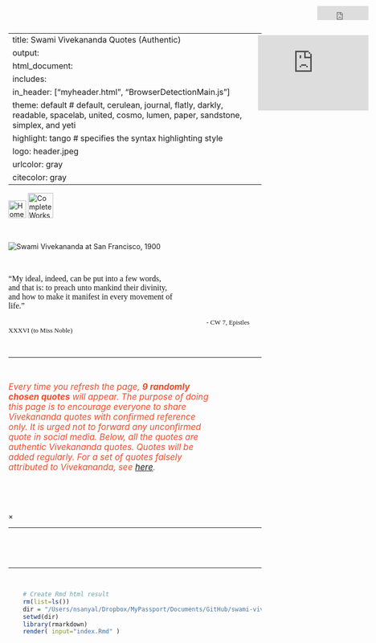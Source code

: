 
---
title: Swami Vivekananda Quotes (Authentic)
output:
 html_document:
  includes:
   in_header: ["myheader.html", "BrowserDetectionMain.js"]  
  theme: default  		# default, cerulean, journal, flatly, darkly, readable, spacelab, united, cosmo, lumen, paper, sandstone, simplex, and yeti
  highlight: tango  	# specifies the syntax highlighting style
  logo: header.jpeg
urlcolor: gray
citecolor: gray
---


<!-- Write title separately -->

<!-- ---
title: |
  <center><font face="Helvetica Neue" color="#202124">Swami Vivekananda Quotes (Authentic)</font></center>
--- -->




<!-- JavaScript SDK for enabling Facebook Comments Plugin -->

<div id="fb-root"></div>    
<script async defer crossorigin="anonymous" src="https://connect.facebook.net/en_US/sdk.js#xfbml=1&version=v9.0" nonce="aBTZOgEr">
</script>




<!-- JavaScript SDK for enabling Facebook Analytics -->

<script>
  window.fbAsyncInit = function() {
    FB.init({
      appId      : '127776775941065',
      cookie     : true,
      xfbml      : true,
      version    : 'v10.0'
    });
      
    FB.AppEvents.logPageView();   
      
  };

  (function(d, s, id){
     var js, fjs = d.getElementsByTagName(s)[0];
     if (d.getElementById(id)) {return;}
     js = d.createElement(s); js.id = id;
     js.src = "https://connect.facebook.net/en_US/sdk.js";
     fjs.parentNode.insertBefore(js, fjs);
   }(document, 'script', 'facebook-jssdk'));
</script>



<!-- Set styles for overall width of the HTML page, p, title font etc -->

<style type="text/css"> 
 .main-container {
   max-width: 1100px;
   margin-left: auto;
   margin-right: auto;
 };
 p {line-height: 4em;}
 h1.title {
  font-family: Arial, "Helvetica Neue", Helvetica, sans-serif; 
  font-size: 38px;
  color: #1E1F21;
  font-weight: 600; 
  line-height: 62px; 
  margin: 0 0 8px;
  text-align: center;
 }
</style>




<!-- Insert the navigation bar -->

<div class="navbar">
  <a href="index.html"><img src="home.png" title="Home" width=35px></a>
  <a href="http://www.ramakrishnavivekananda.info/vivekananda/complete_works.htm" target="_blank"><img src="CW.png" title="Complete Works of Swami Vivekananda" width=50px></a>
  <iframe src="https://www.facebook.com/plugins/share_button.php?href=https%3A%2F%2Fwww.facebook.com%2Fswamivivekanandaquotesauthentic%2F&layout=button_count&size=large&appId=127776775941065&width=102&height=28" width="102" height="28" style="border:none;overflow:hidden;position:absolute;top:12px;right:15px" scrolling="no" frameborder="0" allowfullscreen="true" allow="autoplay; clipboard-write; encrypted-media; picture-in-picture; web-share"></iframe>
</div>



<!-- Facebook like and share widget -->

<iframe src="https://www.facebook.com/plugins/page.php?href=https%3A%2F%2Fwww.facebook.com%2Fswamivivekanandaquotesauthentic%2F&tabs=timeline&width=280&height=20&small_header=false&adapt_container_width=true&hide_cover=false&show_facepile=true&appId=127776775941065" width="220" height="150" style="border:none;overflow:hidden;position:absolute;top:70px;right:15px" scrolling="no" frameborder="0" allowfullscreen="true" allow="autoplay; clipboard-write; encrypted-media; picture-in-picture; web-share"></iframe>



<!-- Insert background video -->
<!-- <video autoplay muted loop id="myVideo">
  <source src="bluesky.mp4" type="video/mp4">
</video> -->

<!-- Optional: some overlay text to describe the video -->
<!-- <div class="content"> -->
  <!-- Use a button to pause/play the video with JavaScript -->
<!--   <button id="myBtn" onclick="myFunction()">Pause</button>
</div>
 -->
<!-- <script>
  // Get the video
  var video = document.getElementById("myVideo").playbackRate = .1;

  // Get the button
  var btn = document.getElementById("myBtn");

  // Pause and play the video, and change the button text
  function myFunction() {
    if (video.paused) {
      video.play().playbackRate = .5;
      btn.innerHTML = "Pause";
    } else {
      video.pause();
      btn.innerHTML = "Play";
    }
  }
</script> -->








<!-- Insert the cover pic -->

<br>
<div id="header" align="center">
<img src="swamiji.png" title="Swami Vivekananda at San Francisco, 1900" />
</div> 




<!-- Cover quote -->

<p>&nbsp;</p>
<div align="center">
<font size=3 face="Verdana" color="#161618"><p style="width: 65%;">"My ideal, indeed, can be put into a few words, and that is: to preach unto mankind their divinity, and how to make it manifest in every movement of life."</p></font> 
<font size=2 face="Rockwell" color="#161618">$\hspace{5in}$ - CW 7, Epistles XXXVI (to Miss Noble)</font>
</div>

<p>&nbsp;</p>
<hr>
<p>&nbsp;</p>




<!-- Introduction text -->

<div align="center">
<p style="width: 80%; font-size: 17px; color: #EE4B2B;"><i>
Every time you refresh the page, <b>9 randomly chosen quotes</b> will appear. The purpose of doing this page is to encourage everyone to share Vivekananda quotes with confirmed reference only. It is urged not to forward any unconfirmed quote in social media. Below, all the quotes are authentic Vivekananda quotes. Quotes will be added regularly. For a set of quotes falsely attributed to Vivekananda, see [here](falsequotes.html){target="\_blank"}.</i></p> 
</div>

<p>&nbsp;<br></p>




<!-- Insert search box -->

<div1>
<script>  
  (function() {
  var cx = '7ff85561f8bdcf675';
  var gcse = document.createElement('script');
  gcse.type = 'text/javascript';
  gcse.async = true;
  gcse.src = 'https://cse.google.com/cse.js?cx=' + cx;
  var s = document.getElementsByTagName('script')[0];
  s.parentNode.insertBefore(gcse, s);
  })();
  window.onload = function(){
  document.getElementById('gsc-i-id1').placeholder = 'Search with keywords, e.g., Yoga, Vedanta, duty, ideal...';
  };
</script>
<div class="gcse-search" style="width: 50%; margin: 0 auto"></div>
</div1>

<br>




<!-- Javascript to randomly organize pics [http://www.javascriptkit.com/javatutors/randomorder.shtml] --> 

<script>
 var contents=new Array()
 //width is set as 360 because 3 pics in a row makes 1180, and the html page width is set as 1200.
 contents[0]='<div class="container"><img id="myImg" class="myImages" border="1" src="images/P000.jpeg" style="width:575px;max-height:770px"><a target="_blank" href="images/P000.html"><button class="btn">Share</button><button class="btn2">Karma in its Effect on Character (Karma Yoga beginning)</button></a></div>'
 contents[1]='<div class="container"><img id="myImg" class="myImages" border="1" src="images/P001.jpeg" style="width:575px;max-height:770px"><a target="_blank" href="images/P001.html"><button class="btn">Share</button><button class="btn2">Karma in its Effect on Character (Karma Yoga beginning)</button></a></div>'
 contents[2]='<div class="container"><img id="myImg" class="myImages" border="1" src="images/P002.jpeg" style="width:575px;max-height:770px"><a target="_blank" href="images/P002.html"><button class="btn">Share</button><button class="btn2">Karma in its Effect on Character (Karma Yoga beginning)</button></a></div>'
 contents[3]='<div class="container"><img id="myImg" class="myImages" border="1" src="images/P003.jpeg" style="width:575px;max-height:770px"><a target="_blank" href="images/P003.html"><button class="btn">Share</button><button class="btn2">Karma in its Effect on Character (Karma Yoga beginning)</button></a></div>'
 contents[4]='<div class="container"><img id="myImg" class="myImages" border="1" src="images/P004.jpeg" style="width:575px;max-height:770px"><a target="_blank" href="images/P004.html"><button class="btn">Share</button><button class="btn2">Karma in its Effect on Character (Karma Yoga beginning)</button></a></div>'
 contents[5]='<div class="container"><img id="myImg" class="myImages" border="1" src="images/P005.jpeg" style="width:575px;max-height:770px"><a target="_blank" href="images/P005.html"><button class="btn">Share</button><button class="btn2">Karma in its Effect on Character (Karma Yoga beginning)</button></a></div>'
 contents[6]='<div class="container"><img id="myImg" class="myImages" border="1" src="images/P006.jpeg" style="width:575px;max-height:770px"><a target="_blank" href="images/P006.html"><button class="btn">Share</button><button class="btn2">Karma in its Effect on Character (Karma Yoga beginning)</button></a></div>'
 contents[7]='<div class="container"><img id="myImg" class="myImages" border="1" src="images/P007.jpeg" style="width:575px;max-height:770px"><a target="_blank" href="images/P007.html"><button class="btn">Share</button><button class="btn2">Karma in its Effect on Character (Karma Yoga beginning)</button></a></div>'
 contents[8]='<div class="container"><img id="myImg" class="myImages" border="1" src="images/P008.jpeg" style="width:575px;max-height:770px"><a target="_blank" href="images/P008.html"><button class="btn">Share</button><button class="btn2">Karma in its Effect on Character (Karma Yoga beginning)</button></a></div>'
 contents[9]='<div class="container"><img id="myImg" class="myImages" border="1" src="images/P009.jpeg" style="width:575px;max-height:770px"><a target="_blank" href="images/P009.html"><button class="btn">Share</button><button class="btn2">Karma in its Effect on Character (Karma Yoga beginning)</button></a></div>'
 contents[10]='<div class="container"><img id="myImg" class="myImages" border="1" src="images/P010.jpeg" style="width:575px;max-height:770px"><a target="_blank" href="images/P010.html"><button class="btn">Share</button><button class="btn2">Karma in its Effect on Character (Karma Yoga beginning)</button></a></div>'
 contents[11]='<div class="container"><img id="myImg" class="myImages" border="1" src="images/P011.jpeg" style="width:575px;max-height:770px"><a target="_blank" href="images/P011.html"><button class="btn">Share</button><button class="btn2">Karma in its Effect on Character (Karma Yoga beginning)</button></a></div>'
 contents[12]='<div class="container"><img id="myImg" class="myImages" border="1" src="images/P012.jpeg" style="width:575px;max-height:770px"><a target="_blank" href="images/P012.html"><button class="btn">Share</button><button class="btn2">Karma in its Effect on Character (Karma Yoga beginning)</button></a></div>'
 contents[13]='<div class="container"><img id="myImg" class="myImages" border="1" src="images/P013.jpeg" style="width:575px;max-height:770px"><a target="_blank" href="images/P013.html"><button class="btn">Share</button><button class="btn2">Introductory, Raja-Yoga</button></a></div>'
 contents[14]='<div class="container"><img id="myImg" class="myImages" border="1" src="images/P014.jpeg" style="width:575px;max-height:770px"><a target="_blank" href="images/P014.html"><button class="btn">Share</button><button class="btn2">Introductory, Raja-Yoga</button></a></div>'
 contents[15]='<div class="container"><img id="myImg" class="myImages" border="1" src="images/P015.jpeg" style="width:575px;max-height:770px"><a target="_blank" href="images/P015.html"><button class="btn">Share</button><button class="btn2">Introductory, Raja-Yoga</button></a></div>'
 contents[16]='<div class="container"><img id="myImg" class="myImages" border="1" src="images/P016.jpeg" style="width:575px;max-height:770px"><a target="_blank" href="images/P016.html"><button class="btn">Share</button><button class="btn2">Introductory, Raja-Yoga</button></a></div>'
 contents[17]='<div class="container"><img id="myImg" class="myImages" border="1" src="images/P017.jpeg" style="width:575px;max-height:770px"><a target="_blank" href="images/P017.html"><button class="btn">Share</button><button class="btn2">Introductory, Raja-Yoga</button></a></div>'
 contents[18]='<div class="container"><img id="myImg" class="myImages" border="1" src="images/P018.jpeg" style="width:575px;max-height:770px"><a target="_blank" href="images/P018.html"><button class="btn">Share</button><button class="btn2">Introductory, Raja-Yoga</button></a></div>'
 contents[19]='<div class="container"><img id="myImg" class="myImages" border="1" src="images/P019.jpeg" style="width:575px;max-height:770px"><a target="_blank" href="images/P019.html"><button class="btn">Share</button><button class="btn2">Introductory, Raja-Yoga</button></a></div>'
 contents[20]='<div class="container"><img id="myImg" class="myImages" border="1" src="images/P020.jpeg" style="width:575px;max-height:770px"><a target="_blank" href="images/P020.html"><button class="btn">Share</button><button class="btn2">Introductory, Raja-Yoga</button></a></div>'
 contents[21]='<div class="container"><img id="myImg" class="myImages" border="1" src="images/P021.jpeg" style="width:575px;max-height:770px"><a target="_blank" href="images/P021.html"><button class="btn">Share</button><button class="btn2">Introductory, Raja-Yoga</button></a></div>'
 contents[22]='<div class="container"><img id="myImg" class="myImages" border="1" src="images/P022.jpeg" style="width:575px;max-height:770px"><a target="_blank" href="images/P022.html"><button class="btn">Share</button><button class="btn2">Introductory, Raja-Yoga</button></a></div>'
 contents[23]='<div class="container"><img id="myImg" class="myImages" border="1" src="images/P023.jpeg" style="width:575px;max-height:770px"><a target="_blank" href="images/P023.html"><button class="btn">Share</button><button class="btn2">The First Steps, Raja-Yoga</button></a></div>'
 contents[24]='<div class="container"><img id="myImg" class="myImages" border="1" src="images/P024.jpeg" style="width:575px;max-height:770px"><a target="_blank" href="images/P024.html"><button class="btn">Share</button><button class="btn2">The First Steps, Raja-Yoga</button></a></div>'
 contents[25]='<div class="container"><img id="myImg" class="myImages" border="1" src="images/P025.jpeg" style="width:575px;max-height:770px"><a target="_blank" href="images/P025.html"><button class="btn">Share</button><button class="btn2">The First Steps, Raja-Yoga</button></a></div>'
 contents[26]='<div class="container"><img id="myImg" class="myImages" border="1" src="images/P026.jpeg" style="width:575px;max-height:770px"><a target="_blank" href="images/P026.html"><button class="btn">Share</button><button class="btn2">The First Steps, Raja-Yoga</button></a></div>'
 contents[27]='<div class="container"><img id="myImg" class="myImages" border="1" src="images/P027.jpeg" style="width:575px;max-height:770px"><a target="_blank" href="images/P027.html"><button class="btn">Share</button><button class="btn2">The First Steps, Raja-Yoga</button></a></div>'
 contents[28]='<div class="container"><img id="myImg" class="myImages" border="1" src="images/P028.jpeg" style="width:575px;max-height:770px"><a target="_blank" href="images/P028.html"><button class="btn">Share</button><button class="btn2">Work and Its Secret</button></a></div>'
 contents[29]='<div class="container"><img id="myImg" class="myImages" border="1" src="images/P029.jpeg" style="width:575px;max-height:770px"><a target="_blank" href="images/P029.html"><button class="btn">Share</button><button class="btn2">Work and Its Secret</button></a></div>'
 contents[30]='<div class="container"><img id="myImg" class="myImages" border="1" src="images/P030.jpeg" style="width:575px;max-height:770px"><a target="_blank" href="images/P030.html"><button class="btn">Share</button><button class="btn2">Work and Its Secret</button></a></div>'
 contents[31]='<div class="container"><img id="myImg" class="myImages" border="1" src="images/P031.jpeg" style="width:575px;max-height:770px"><a target="_blank" href="images/P031.html"><button class="btn">Share</button><button class="btn2">Work and Its Secret</button></a></div>'
 contents[32]='<div class="container"><img id="myImg" class="myImages" border="1" src="images/P032.jpeg" style="width:575px;max-height:770px"><a target="_blank" href="images/P032.html"><button class="btn">Share</button><button class="btn2">Work and Its Secret</button></a></div>'
 contents[33]='<div class="container"><img id="myImg" class="myImages" border="1" src="images/P033.jpeg" style="width:575px;max-height:770px"><a target="_blank" href="images/P033.html"><button class="btn">Share</button><button class="btn2">Work and Its Secret</button></a></div>'
 contents[34]='<div class="container"><img id="myImg" class="myImages" border="1" src="images/P034.jpeg" style="width:575px;max-height:770px"><a target="_blank" href="images/P034.html"><button class="btn">Share</button><button class="btn2">Work and Its Secret</button></a></div>'
 contents[35]='<div class="container"><img id="myImg" class="myImages" border="1" src="images/P035.jpeg" style="width:575px;max-height:770px"><a target="_blank" href="images/P035.html"><button class="btn">Share</button><button class="btn2">Work and Its Secret</button></a></div>'
 contents[36]='<div class="container"><img id="myImg" class="myImages" border="1" src="images/P036.jpeg" style="width:575px;max-height:770px"><a target="_blank" href="images/P036.html"><button class="btn">Share</button><button class="btn2">Work and Its Secret</button></a></div>'
 contents[37]='<div class="container"><img id="myImg" class="myImages" border="1" src="images/P037.jpeg" style="width:575px;max-height:770px"><a target="_blank" href="images/P037.html"><button class="btn">Share</button><button class="btn2">Work and Its Secret</button></a></div>'
 contents[38]='<div class="container"><img id="myImg" class="myImages" border="1" src="images/P038.jpeg" style="width:575px;max-height:770px"><a target="_blank" href="images/P038.html"><button class="btn">Share</button><button class="btn2">Work and Its Secret</button></a></div>'
 contents[39]='<div class="container"><img id="myImg" class="myImages" border="1" src="images/P039.jpeg" style="width:575px;max-height:770px"><a target="_blank" href="images/P039.html"><button class="btn">Share</button><button class="btn2">Work and Its Secret</button></a></div>'
 contents[40]='<div class="container"><img id="myImg" class="myImages" border="1" src="images/P040.jpeg" style="width:575px;max-height:770px"><a target="_blank" href="images/P040.html"><button class="btn">Share</button><button class="btn2">The Powers of the Mind</button></a></div>'
 contents[41]='<div class="container"><img id="myImg" class="myImages" border="1" src="images/P041.jpeg" style="width:575px;max-height:770px"><a target="_blank" href="images/P041.html"><button class="btn">Share</button><button class="btn2">The Powers of the Mind</button></a></div>'
 contents[42]='<div class="container"><img id="myImg" class="myImages" border="1" src="images/P042.jpeg" style="width:575px;max-height:770px"><a target="_blank" href="images/P042.html"><button class="btn">Share</button><button class="btn2">The Powers of the Mind</button></a></div>'
 contents[43]='<div class="container"><img id="myImg" class="myImages" border="1" src="images/P043.jpeg" style="width:575px;max-height:770px"><a target="_blank" href="images/P043.html"><button class="btn">Share</button><button class="btn2">The Powers of the Mind</button></a></div>'
 contents[44]='<div class="container"><img id="myImg" class="myImages" border="1" src="images/P044.jpeg" style="width:575px;max-height:770px"><a target="_blank" href="images/P044.html"><button class="btn">Share</button><button class="btn2">The Powers of the Mind</button></a></div>'
 contents[45]='<div class="container"><img id="myImg" class="myImages" border="1" src="images/P045.jpeg" style="width:575px;max-height:770px"><a target="_blank" href="images/P045.html"><button class="btn">Share</button><button class="btn2">The Powers of the Mind</button></a></div>'
 contents[46]='<div class="container"><img id="myImg" class="myImages" border="1" src="images/P046.jpeg" style="width:575px;max-height:770px"><a target="_blank" href="images/P046.html"><button class="btn">Share</button><button class="btn2">The Powers of the Mind</button></a></div>'
 contents[47]='<div class="container"><img id="myImg" class="myImages" border="1" src="images/P047.jpeg" style="width:575px;max-height:770px"><a target="_blank" href="images/P047.html"><button class="btn">Share</button><button class="btn2">The Powers of the Mind</button></a></div>'
 contents[48]='<div class="container"><img id="myImg" class="myImages" border="1" src="images/P048.jpeg" style="width:575px;max-height:770px"><a target="_blank" href="images/P048.html"><button class="btn">Share</button><button class="btn2">The Powers of the Mind</button></a></div>'
 contents[49]='<div class="container"><img id="myImg" class="myImages" border="1" src="images/P049.jpeg" style="width:575px;max-height:770px"><a target="_blank" href="images/P049.html"><button class="btn">Share</button><button class="btn2">Hints on Practical Spirituality</button></a></div>'
 contents[50]='<div class="container"><img id="myImg" class="myImages" border="1" src="images/P050.jpeg" style="width:575px;max-height:770px"><a target="_blank" href="images/P050.html"><button class="btn">Share</button><button class="btn2">Hints on Practical Spirituality</button></a></div>'
 contents[51]='<div class="container"><img id="myImg" class="myImages" border="1" src="images/P051.jpeg" style="width:575px;max-height:770px"><a target="_blank" href="images/P051.html"><button class="btn">Share</button><button class="btn2">Hints on Practical Spirituality</button></a></div>'
 contents[52]='<div class="container"><img id="myImg" class="myImages" border="1" src="images/P052.jpeg" style="width:575px;max-height:770px"><a target="_blank" href="images/P052.html"><button class="btn">Share</button><button class="btn2">Hints on Practical Spirituality</button></a></div>'
 contents[53]='<div class="container"><img id="myImg" class="myImages" border="1" src="images/P053.jpeg" style="width:575px;max-height:770px"><a target="_blank" href="images/P053.html"><button class="btn">Share</button><button class="btn2">Hints on Practical Spirituality</button></a></div>'
 contents[54]='<div class="container"><img id="myImg" class="myImages" border="1" src="images/P054.jpeg" style="width:575px;max-height:770px"><a target="_blank" href="images/P054.html"><button class="btn">Share</button><button class="btn2">Hints on Practical Spirituality</button></a></div>'
 contents[55]='<div class="container"><img id="myImg" class="myImages" border="1" src="images/P055.jpeg" style="width:575px;max-height:770px"><a target="_blank" href="images/P055.html"><button class="btn">Share</button><button class="btn2">Hints on Practical Spirituality</button></a></div>'
 contents[56]='<div class="container"><img id="myImg" class="myImages" border="1" src="images/P056.jpeg" style="width:575px;max-height:770px"><a target="_blank" href="images/P056.html"><button class="btn">Share</button><button class="btn2">Hints on Practical Spirituality</button></a></div>'
 contents[57]='<div class="container"><img id="myImg" class="myImages" border="1" src="images/P057.jpeg" style="width:575px;max-height:770px"><a target="_blank" href="images/P057.html"><button class="btn">Share</button><button class="btn2">Hints on Practical Spirituality</button></a></div>'
 contents[58]='<div class="container"><img id="myImg" class="myImages" border="1" src="images/P058.jpeg" style="width:575px;max-height:770px"><a target="_blank" href="images/P058.html"><button class="btn">Share</button><button class="btn2">Hints on Practical Spirituality</button></a></div>'
 contents[59]='<div class="container"><img id="myImg" class="myImages" border="1" src="images/P059.jpeg" style="width:575px;max-height:770px"><a target="_blank" href="images/P059.html"><button class="btn">Share</button><button class="btn2">Hints on Practical Spirituality</button></a></div>'
 contents[60]='<div class="container"><img id="myImg" class="myImages" border="1" src="images/P060.jpeg" style="width:575px;max-height:770px"><a target="_blank" href="images/P060.html"><button class="btn">Share</button><button class="btn2">Hints on Practical Spirituality</button></a></div>'
 contents[61]='<div class="container"><img id="myImg" class="myImages" border="1" src="images/P061.jpeg" style="width:575px;max-height:770px"><a target="_blank" href="images/P061.html"><button class="btn">Share</button><button class="btn2">Concentration</button></a></div>'
 contents[62]='<div class="container"><img id="myImg" class="myImages" border="1" src="images/P062.jpeg" style="width:575px;max-height:770px"><a target="_blank" href="images/P062.html"><button class="btn">Share</button><button class="btn2">Concentration</button></a></div>'
 contents[63]='<div class="container"><img id="myImg" class="myImages" border="1" src="images/P063.jpeg" style="width:575px;max-height:770px"><a target="_blank" href="images/P063.html"><button class="btn">Share</button><button class="btn2">Concentration</button></a></div>'
 contents[64]='<div class="container"><img id="myImg" class="myImages" border="1" src="images/P064.jpeg" style="width:575px;max-height:770px"><a target="_blank" href="images/P064.html"><button class="btn">Share</button><button class="btn2">Concentration</button></a></div>'
 contents[65]='<div class="container"><img id="myImg" class="myImages" border="1" src="images/P065.jpeg" style="width:575px;max-height:770px"><a target="_blank" href="images/P065.html"><button class="btn">Share</button><button class="btn2">Concentration</button></a></div>'
 contents[66]='<div class="container"><img id="myImg" class="myImages" border="1" src="images/P066.jpeg" style="width:575px;max-height:770px"><a target="_blank" href="images/P066.html"><button class="btn">Share</button><button class="btn2">Concentration</button></a></div>'
 contents[67]='<div class="container"><img id="myImg" class="myImages" border="1" src="images/P067.jpeg" style="width:575px;max-height:770px"><a target="_blank" href="images/P067.html"><button class="btn">Share</button><button class="btn2">Each Is Great in His Own Place (Karma Yoga advanced)</button></a></div>'
 contents[68]='<div class="container"><img id="myImg" class="myImages" border="1" src="images/P068.jpeg" style="width:575px;max-height:770px"><a target="_blank" href="images/P068.html"><button class="btn">Share</button><button class="btn2">Each Is Great in His Own Place (Karma Yoga advanced)</button></a></div>'
 contents[69]='<div class="container"><img id="myImg" class="myImages" border="1" src="images/P069.jpeg" style="width:575px;max-height:770px"><a target="_blank" href="images/P069.html"><button class="btn">Share</button><button class="btn2">Each Is Great in His Own Place (Karma Yoga advanced)</button></a></div>'
 contents[70]='<div class="container"><img id="myImg" class="myImages" border="1" src="images/P070.jpeg" style="width:575px;max-height:770px"><a target="_blank" href="images/P070.html"><button class="btn">Share</button><button class="btn2">Each Is Great in His Own Place (Karma Yoga advanced)</button></a></div>'
 contents[71]='<div class="container"><img id="myImg" class="myImages" border="1" src="images/P071.jpeg" style="width:575px;max-height:770px"><a target="_blank" href="images/P071.html"><button class="btn">Share</button><button class="btn2">Each Is Great in His Own Place (Karma Yoga advanced)</button></a></div>'
 contents[72]='<div class="container"><img id="myImg" class="myImages" border="1" src="images/P072.jpeg" style="width:575px;max-height:770px"><a target="_blank" href="images/P072.html"><button class="btn">Share</button><button class="btn2">Each Is Great in His Own Place (Karma Yoga advanced)</button></a></div>'
 contents[73]='<div class="container"><img id="myImg" class="myImages" border="1" src="images/P073.jpeg" style="width:575px;max-height:770px"><a target="_blank" href="images/P073.html"><button class="btn">Share</button><button class="btn2">Each Is Great in His Own Place (Karma Yoga advanced)</button></a></div>'
 contents[74]='<div class="container"><img id="myImg" class="myImages" border="1" src="images/P074.jpeg" style="width:575px;max-height:770px"><a target="_blank" href="images/P074.html"><button class="btn">Share</button><button class="btn2">Each Is Great in His Own Place (Karma Yoga advanced)</button></a></div>'
 contents[75]='<div class="container"><img id="myImg" class="myImages" border="1" src="images/P075.jpeg" style="width:575px;max-height:770px"><a target="_blank" href="images/P075.html"><button class="btn">Share</button><button class="btn2">Each Is Great in His Own Place (Karma Yoga advanced)</button></a></div>'
 contents[76]='<div class="container"><img id="myImg" class="myImages" border="1" src="images/P076.jpeg" style="width:575px;max-height:770px"><a target="_blank" href="images/P076.html"><button class="btn">Share</button><button class="btn2">The Real Nature of Man</button></a></div>'
 contents[77]='<div class="container"><img id="myImg" class="myImages" border="1" src="images/P077.jpeg" style="width:575px;max-height:770px"><a target="_blank" href="images/P077.html"><button class="btn">Share</button><button class="btn2">The Real Nature of Man</button></a></div>'
 contents[78]='<div class="container"><img id="myImg" class="myImages" border="1" src="images/P078.jpeg" style="width:575px;max-height:770px"><a target="_blank" href="images/P078.html"><button class="btn">Share</button><button class="btn2">The Real Nature of Man</button></a></div>'
 contents[79]='<div class="container"><img id="myImg" class="myImages" border="1" src="images/P079.jpeg" style="width:575px;max-height:770px"><a target="_blank" href="images/P079.html"><button class="btn">Share</button><button class="btn2">The Real Nature of Man</button></a></div>'
 contents[80]='<div class="container"><img id="myImg" class="myImages" border="1" src="images/P080.jpeg" style="width:575px;max-height:770px"><a target="_blank" href="images/P080.html"><button class="btn">Share</button><button class="btn2">The Real Nature of Man</button></a></div>'
 contents[81]='<div class="container"><img id="myImg" class="myImages" border="1" src="images/P081.jpeg" style="width:575px;max-height:770px"><a target="_blank" href="images/P081.html"><button class="btn">Share</button><button class="btn2">The Real Nature of Man</button></a></div>'
 contents[82]='<div class="container"><img id="myImg" class="myImages" border="1" src="images/P082.jpeg" style="width:575px;max-height:770px"><a target="_blank" href="images/P082.html"><button class="btn">Share</button><button class="btn2">The Real Nature of Man</button></a></div>'
 contents[83]='<div class="container"><img id="myImg" class="myImages" border="1" src="images/P083.jpeg" style="width:575px;max-height:770px"><a target="_blank" href="images/P083.html"><button class="btn">Share</button><button class="btn2">The Real Nature of Man</button></a></div>'
 contents[84]='<div class="container"><img id="myImg" class="myImages" border="1" src="images/P084.jpeg" style="width:575px;max-height:770px"><a target="_blank" href="images/P084.html"><button class="btn">Share</button><button class="btn2">The Real Nature of Man</button></a></div>'
 contents[85]='<div class="container"><img id="myImg" class="myImages" border="1" src="images/P085.jpeg" style="width:575px;max-height:770px"><a target="_blank" href="images/P085.html"><button class="btn">Share</button><button class="btn2">The Real Nature of Man</button></a></div>'
 contents[86]='<div class="container"><img id="myImg" class="myImages" border="1" src="images/P086.jpeg" style="width:575px;max-height:770px"><a target="_blank" href="images/P086.html"><button class="btn">Share</button><button class="btn2">The Real Nature of Man</button></a></div>'
 contents[87]='<div class="container"><img id="myImg" class="myImages" border="1" src="images/P087.jpeg" style="width:575px;max-height:770px"><a target="_blank" href="images/P087.html"><button class="btn">Share</button><button class="btn2">The Real Nature of Man</button></a></div>'
 contents[88]='<div class="container"><img id="myImg" class="myImages" border="1" src="images/P088.jpeg" style="width:575px;max-height:770px"><a target="_blank" href="images/P088.html"><button class="btn">Share</button><button class="btn2">The Real Nature of Man</button></a></div>'
 contents[89]='<div class="container"><img id="myImg" class="myImages" border="1" src="images/P089.jpeg" style="width:575px;max-height:770px"><a target="_blank" href="images/P089.html"><button class="btn">Share</button><button class="btn2">The Real Nature of Man</button></a></div>'
 contents[90]='<div class="container"><img id="myImg" class="myImages" border="1" src="images/P090.jpeg" style="width:575px;max-height:770px"><a target="_blank" href="images/P090.html"><button class="btn">Share</button><button class="btn2">The Real Nature of Man</button></a></div>'
 contents[91]='<div class="container"><img id="myImg" class="myImages" border="1" src="images/P091.jpeg" style="width:575px;max-height:770px"><a target="_blank" href="images/P091.html"><button class="btn">Share</button><button class="btn2">The Real Nature of Man</button></a></div>'
 contents[92]='<div class="container"><img id="myImg" class="myImages" border="1" src="images/P092.jpeg" style="width:575px;max-height:770px"><a target="_blank" href="images/P092.html"><button class="btn">Share</button><button class="btn2">The Real Nature of Man</button></a></div>'
 contents[93]='<div class="container"><img id="myImg" class="myImages" border="1" src="images/P093.jpeg" style="width:575px;max-height:770px"><a target="_blank" href="images/P093.html"><button class="btn">Share</button><button class="btn2">The Real Nature of Man</button></a></div>'
 contents[94]='<div class="container"><img id="myImg" class="myImages" border="1" src="images/P094.jpeg" style="width:575px;max-height:770px"><a target="_blank" href="images/P094.html"><button class="btn">Share</button><button class="btn2">The Real Nature of Man</button></a></div>'
 contents[95]='<div class="container"><img id="myImg" class="myImages" border="1" src="images/P095.jpeg" style="width:575px;max-height:770px"><a target="_blank" href="images/P095.html"><button class="btn">Share</button><button class="btn2">The Real Nature of Man</button></a></div>'
 contents[96]='<div class="container"><img id="myImg" class="myImages" border="1" src="images/P096.jpeg" style="width:575px;max-height:770px"><a target="_blank" href="images/P096.html"><button class="btn">Share</button><button class="btn2">The Real Nature of Man</button></a></div>'
 contents[97]='<div class="container"><img id="myImg" class="myImages" border="1" src="images/P097.jpeg" style="width:575px;max-height:770px"><a target="_blank" href="images/P097.html"><button class="btn">Share</button><button class="btn2">The Real Nature of Man</button></a></div>'
 contents[98]='<div class="container"><img id="myImg" class="myImages" border="1" src="images/P098.jpeg" style="width:575px;max-height:770px"><a target="_blank" href="images/P098.html"><button class="btn">Share</button><button class="btn2">The Real Nature of Man</button></a></div>'
 contents[99]='<div class="container"><img id="myImg" class="myImages" border="1" src="images/P099.jpeg" style="width:575px;max-height:770px"><a target="_blank" href="images/P099.html"><button class="btn">Share</button><button class="btn2">The Real Nature of Man</button></a></div>'
 contents[100]='<div class="container"><img id="myImg" class="myImages" border="1" src="images/P100.jpeg" style="width:575px;max-height:770px"><a target="_blank" href="images/P100.html"><button class="btn">Share</button><button class="btn2">The Real Nature of Man</button></a></div>'
 contents[101]='<div class="container"><img id="myImg" class="myImages" border="1" src="images/P101.jpeg" style="width:575px;max-height:770px"><a target="_blank" href="images/P101.html"><button class="btn">Share</button><button class="btn2">The Real Nature of Man</button></a></div>'
 contents[102]='<div class="container"><img id="myImg" class="myImages" border="1" src="images/P102.jpeg" style="width:575px;max-height:770px"><a target="_blank" href="images/P102.html"><button class="btn">Share</button><button class="btn2">The Necessity of Religion</button></a></div>'
 contents[103]='<div class="container"><img id="myImg" class="myImages" border="1" src="images/P103.jpeg" style="width:575px;max-height:770px"><a target="_blank" href="images/P103.html"><button class="btn">Share</button><button class="btn2">The Necessity of Religion</button></a></div>'
 contents[104]='<div class="container"><img id="myImg" class="myImages" border="1" src="images/P104.jpeg" style="width:575px;max-height:770px"><a target="_blank" href="images/P104.html"><button class="btn">Share</button><button class="btn2">The Necessity of Religion</button></a></div>'
 contents[105]='<div class="container"><img id="myImg" class="myImages" border="1" src="images/P105.jpeg" style="width:575px;max-height:770px"><a target="_blank" href="images/P105.html"><button class="btn">Share</button><button class="btn2">The Necessity of Religion</button></a></div>'
 contents[106]='<div class="container"><img id="myImg" class="myImages" border="1" src="images/P106.jpeg" style="width:575px;max-height:770px"><a target="_blank" href="images/P106.html"><button class="btn">Share</button><button class="btn2">The Necessity of Religion</button></a></div>'
 contents[107]='<div class="container"><img id="myImg" class="myImages" border="1" src="images/P107.jpeg" style="width:575px;max-height:770px"><a target="_blank" href="images/P107.html"><button class="btn">Share</button><button class="btn2">The Necessity of Religion</button></a></div>'
 contents[108]='<div class="container"><img id="myImg" class="myImages" border="1" src="images/P108.jpeg" style="width:575px;max-height:770px"><a target="_blank" href="images/P108.html"><button class="btn">Share</button><button class="btn2">The Necessity of Religion</button></a></div>'
 contents[109]='<div class="container"><img id="myImg" class="myImages" border="1" src="images/P109.jpeg" style="width:575px;max-height:770px"><a target="_blank" href="images/P109.html"><button class="btn">Share</button><button class="btn2">The Necessity of Religion</button></a></div>'
 contents[110]='<div class="container"><img id="myImg" class="myImages" border="1" src="images/P110.jpeg" style="width:575px;max-height:770px"><a target="_blank" href="images/P110.html"><button class="btn">Share</button><button class="btn2">The Necessity of Religion</button></a></div>'
 contents[111]='<div class="container"><img id="myImg" class="myImages" border="1" src="images/P111.jpeg" style="width:575px;max-height:770px"><a target="_blank" href="images/P111.html"><button class="btn">Share</button><button class="btn2">The Necessity of Religion</button></a></div>'
 contents[112]='<div class="container"><img id="myImg" class="myImages" border="1" src="images/P112.jpeg" style="width:575px;max-height:770px"><a target="_blank" href="images/P112.html"><button class="btn">Share</button><button class="btn2">The Necessity of Religion</button></a></div>'
 contents[113]='<div class="container"><img id="myImg" class="myImages" border="1" src="images/P113.jpeg" style="width:575px;max-height:770px"><a target="_blank" href="images/P113.html"><button class="btn">Share</button><button class="btn2">The Necessity of Religion</button></a></div>'
 contents[114]='<div class="container"><img id="myImg" class="myImages" border="1" src="images/P114.jpeg" style="width:575px;max-height:770px"><a target="_blank" href="images/P114.html"><button class="btn">Share</button><button class="btn2">The Necessity of Religion</button></a></div>'
 contents[115]='<div class="container"><img id="myImg" class="myImages" border="1" src="images/P115.jpeg" style="width:575px;max-height:770px"><a target="_blank" href="images/P115.html"><button class="btn">Share</button><button class="btn2">Bhakti or Devotion</button></a></div>'
 contents[116]='<div class="container"><img id="myImg" class="myImages" border="1" src="images/P116.jpeg" style="width:575px;max-height:770px"><a target="_blank" href="images/P116.html"><button class="btn">Share</button><button class="btn2">Bhakti or Devotion</button></a></div>'
 contents[117]='<div class="container"><img id="myImg" class="myImages" border="1" src="images/P117.jpeg" style="width:575px;max-height:770px"><a target="_blank" href="images/P117.html"><button class="btn">Share</button><button class="btn2">Bhakti or Devotion</button></a></div>'
 contents[118]='<div class="container"><img id="myImg" class="myImages" border="1" src="images/P118.jpeg" style="width:575px;max-height:770px"><a target="_blank" href="images/P118.html"><button class="btn">Share</button><button class="btn2">Bhakti or Devotion</button></a></div>'
 contents[119]='<div class="container"><img id="myImg" class="myImages" border="1" src="images/P119.jpeg" style="width:575px;max-height:770px"><a target="_blank" href="images/P119.html"><button class="btn">Share</button><button class="btn2">Bhakti or Devotion</button></a></div>'
 contents[120]='<div class="container"><img id="myImg" class="myImages" border="1" src="images/P120.jpeg" style="width:575px;max-height:770px"><a target="_blank" href="images/P120.html"><button class="btn">Share</button><button class="btn2">Bhakti or Devotion</button></a></div>'
 contents[121]='<div class="container"><img id="myImg" class="myImages" border="1" src="images/P121.jpeg" style="width:575px;max-height:770px"><a target="_blank" href="images/P121.html"><button class="btn">Share</button><button class="btn2">Bhakti or Devotion</button></a></div>'
 contents[122]='<div class="container"><img id="myImg" class="myImages" border="1" src="images/P122.jpeg" style="width:575px;max-height:770px"><a target="_blank" href="images/P122.html"><button class="btn">Share</button><button class="btn2">Bhakti or Devotion</button></a></div>'
 contents[123]='<div class="container"><img id="myImg" class="myImages" border="1" src="images/P123.jpeg" style="width:575px;max-height:770px"><a target="_blank" href="images/P123.html"><button class="btn">Share</button><button class="btn2">Bhakti or Devotion</button></a></div>'
 contents[124]='<div class="container"><img id="myImg" class="myImages" border="1" src="images/P124.jpeg" style="width:575px;max-height:770px"><a target="_blank" href="images/P124.html"><button class="btn">Share</button><button class="btn2">Bhakti or Devotion</button></a></div>'
 contents[125]='<div class="container"><img id="myImg" class="myImages" border="1" src="images/P125.jpeg" style="width:575px;max-height:770px"><a target="_blank" href="images/P125.html"><button class="btn">Share</button><button class="btn2">Bhakti or Devotion</button></a></div>'
 contents[126]='<div class="container"><img id="myImg" class="myImages" border="1" src="images/P126.jpeg" style="width:575px;max-height:770px"><a target="_blank" href="images/P126.html"><button class="btn">Share</button><button class="btn2">Bhakti or Devotion</button></a></div>'
 contents[127]='<div class="container"><img id="myImg" class="myImages" border="1" src="images/P127.jpeg" style="width:575px;max-height:770px"><a target="_blank" href="images/P127.html"><button class="btn">Share</button><button class="btn2">Bhakti or Devotion</button></a></div>'
 contents[128]='<div class="container"><img id="myImg" class="myImages" border="1" src="images/P128.jpeg" style="width:575px;max-height:770px"><a target="_blank" href="images/P128.html"><button class="btn">Share</button><button class="btn2">Bhakti or Devotion</button></a></div>'
 contents[129]='<div class="container"><img id="myImg" class="myImages" border="1" src="images/P129.jpeg" style="width:575px;max-height:770px"><a target="_blank" href="images/P129.html"><button class="btn">Share</button><button class="btn2">Bhakti or Devotion</button></a></div>'
 contents[130]='<div class="container"><img id="myImg" class="myImages" border="1" src="images/P130.jpeg" style="width:575px;max-height:770px"><a target="_blank" href="images/P130.html"><button class="btn">Share</button><button class="btn2">Bhakti or Devotion</button></a></div>'
 contents[131]='<div class="container"><img id="myImg" class="myImages" border="1" src="images/P131.jpeg" style="width:575px;max-height:770px"><a target="_blank" href="images/P131.html"><button class="btn">Share</button><button class="btn2">Bhakti or Devotion</button></a></div>'
 contents[132]='<div class="container"><img id="myImg" class="myImages" border="1" src="images/P132.jpeg" style="width:575px;max-height:770px"><a target="_blank" href="images/P132.html"><button class="btn">Share</button><button class="btn2">Bhakti or Devotion</button></a></div>'
 contents[133]='<div class="container"><img id="myImg" class="myImages" border="1" src="images/P133.jpeg" style="width:575px;max-height:770px"><a target="_blank" href="images/P133.html"><button class="btn">Share</button><button class="btn2">Practical Vedanta, Part I</button></a></div>'
 contents[134]='<div class="container"><img id="myImg" class="myImages" border="1" src="images/P134.jpeg" style="width:575px;max-height:770px"><a target="_blank" href="images/P134.html"><button class="btn">Share</button><button class="btn2">Practical Vedanta, Part I</button></a></div>'
 contents[135]='<div class="container"><img id="myImg" class="myImages" border="1" src="images/P135.jpeg" style="width:575px;max-height:770px"><a target="_blank" href="images/P135.html"><button class="btn">Share</button><button class="btn2">Practical Vedanta, Part I</button></a></div>'
 contents[136]='<div class="container"><img id="myImg" class="myImages" border="1" src="images/P136.jpeg" style="width:575px;max-height:770px"><a target="_blank" href="images/P136.html"><button class="btn">Share</button><button class="btn2">Practical Vedanta, Part I</button></a></div>'
 contents[137]='<div class="container"><img id="myImg" class="myImages" border="1" src="images/P137.jpeg" style="width:575px;max-height:770px"><a target="_blank" href="images/P137.html"><button class="btn">Share</button><button class="btn2">Practical Vedanta, Part I</button></a></div>'
 contents[138]='<div class="container"><img id="myImg" class="myImages" border="1" src="images/P138.jpeg" style="width:575px;max-height:770px"><a target="_blank" href="images/P138.html"><button class="btn">Share</button><button class="btn2">Practical Vedanta, Part I</button></a></div>'
 contents[139]='<div class="container"><img id="myImg" class="myImages" border="1" src="images/P139.jpeg" style="width:575px;max-height:770px"><a target="_blank" href="images/P139.html"><button class="btn">Share</button><button class="btn2">Practical Vedanta, Part I</button></a></div>'
 contents[140]='<div class="container"><img id="myImg" class="myImages" border="1" src="images/P140.jpeg" style="width:575px;max-height:770px"><a target="_blank" href="images/P140.html"><button class="btn">Share</button><button class="btn2">Practical Vedanta, Part I</button></a></div>'
 contents[141]='<div class="container"><img id="myImg" class="myImages" border="1" src="images/P141.jpeg" style="width:575px;max-height:770px"><a target="_blank" href="images/P141.html"><button class="btn">Share</button><button class="btn2">Practical Vedanta, Part I</button></a></div>'
 contents[142]='<div class="container"><img id="myImg" class="myImages" border="1" src="images/P142.jpeg" style="width:575px;max-height:770px"><a target="_blank" href="images/P142.html"><button class="btn">Share</button><button class="btn2">Practical Vedanta, Part I</button></a></div>'
 contents[143]='<div class="container"><img id="myImg" class="myImages" border="1" src="images/P143.jpeg" style="width:575px;max-height:770px"><a target="_blank" href="images/P143.html"><button class="btn">Share</button><button class="btn2">Practical Vedanta, Part I</button></a></div>'
 contents[144]='<div class="container"><img id="myImg" class="myImages" border="1" src="images/P144.jpeg" style="width:575px;max-height:770px"><a target="_blank" href="images/P144.html"><button class="btn">Share</button><button class="btn2">Practical Vedanta, Part I</button></a></div>'
 contents[145]='<div class="container"><img id="myImg" class="myImages" border="1" src="images/P145.jpeg" style="width:575px;max-height:770px"><a target="_blank" href="images/P145.html"><button class="btn">Share</button><button class="btn2">Practical Vedanta, Part I</button></a></div>'
 contents[146]='<div class="container"><img id="myImg" class="myImages" border="1" src="images/P146.jpeg" style="width:575px;max-height:770px"><a target="_blank" href="images/P146.html"><button class="btn">Share</button><button class="btn2">Practical Vedanta, Part I</button></a></div>'
 contents[147]='<div class="container"><img id="myImg" class="myImages" border="1" src="images/P147.jpeg" style="width:575px;max-height:770px"><a target="_blank" href="images/P147.html"><button class="btn">Share</button><button class="btn2">Practical Vedanta, Part I</button></a></div>'
 contents[148]='<div class="container"><img id="myImg" class="myImages" border="1" src="images/P148.jpeg" style="width:575px;max-height:770px"><a target="_blank" href="images/P148.html"><button class="btn">Share</button><button class="btn2">Practical Vedanta, Part I</button></a></div>'
 contents[149]='<div class="container"><img id="myImg" class="myImages" border="1" src="images/P149.jpeg" style="width:575px;max-height:770px"><a target="_blank" href="images/P149.html"><button class="btn">Share</button><button class="btn2">Practical Vedanta, Part I</button></a></div>'
 contents[150]='<div class="container"><img id="myImg" class="myImages" border="1" src="images/P150.jpeg" style="width:575px;max-height:770px"><a target="_blank" href="images/P150.html"><button class="btn">Share</button><button class="btn2">Practical Vedanta, Part II</button></a></div>'
 contents[151]='<div class="container"><img id="myImg" class="myImages" border="1" src="images/P151.jpeg" style="width:575px;max-height:770px"><a target="_blank" href="images/P151.html"><button class="btn">Share</button><button class="btn2">Practical Vedanta, Part II</button></a></div>'
 contents[152]='<div class="container"><img id="myImg" class="myImages" border="1" src="images/P152.jpeg" style="width:575px;max-height:770px"><a target="_blank" href="images/P152.html"><button class="btn">Share</button><button class="btn2">Practical Vedanta, Part II</button></a></div>'
 contents[153]='<div class="container"><img id="myImg" class="myImages" border="1" src="images/P153.jpeg" style="width:575px;max-height:770px"><a target="_blank" href="images/P153.html"><button class="btn">Share</button><button class="btn2">Practical Vedanta, Part II</button></a></div>'
 contents[154]='<div class="container"><img id="myImg" class="myImages" border="1" src="images/P154.jpeg" style="width:575px;max-height:770px"><a target="_blank" href="images/P154.html"><button class="btn">Share</button><button class="btn2">Practical Vedanta, Part II</button></a></div>'
 contents[155]='<div class="container"><img id="myImg" class="myImages" border="1" src="images/P155.jpeg" style="width:575px;max-height:770px"><a target="_blank" href="images/P155.html"><button class="btn">Share</button><button class="btn2">Practical Vedanta, Part II</button></a></div>'
 contents[156]='<div class="container"><img id="myImg" class="myImages" border="1" src="images/P156.jpeg" style="width:575px;max-height:770px"><a target="_blank" href="images/P156.html"><button class="btn">Share</button><button class="btn2">Practical Vedanta, Part II</button></a></div>'
 contents[157]='<div class="container"><img id="myImg" class="myImages" border="1" src="images/P157.jpeg" style="width:575px;max-height:770px"><a target="_blank" href="images/P157.html"><button class="btn">Share</button><button class="btn2">The Secret of Work (Karma Yoga advanced)</button></a></div>'
 contents[158]='<div class="container"><img id="myImg" class="myImages" border="1" src="images/P158.jpeg" style="width:575px;max-height:770px"><a target="_blank" href="images/P158.html"><button class="btn">Share</button><button class="btn2">The Secret of Work (Karma Yoga advanced)</button></a></div>'
 contents[159]='<div class="container"><img id="myImg" class="myImages" border="1" src="images/P159.jpeg" style="width:575px;max-height:770px"><a target="_blank" href="images/P159.html"><button class="btn">Share</button><button class="btn2">The Secret of Work (Karma Yoga advanced)</button></a></div>'
 contents[160]='<div class="container"><img id="myImg" class="myImages" border="1" src="images/P160.jpeg" style="width:575px;max-height:770px"><a target="_blank" href="images/P160.html"><button class="btn">Share</button><button class="btn2">The Secret of Work (Karma Yoga advanced)</button></a></div>'
 contents[161]='<div class="container"><img id="myImg" class="myImages" border="1" src="images/P161.jpeg" style="width:575px;max-height:770px"><a target="_blank" href="images/P161.html"><button class="btn">Share</button><button class="btn2">The Secret of Work (Karma Yoga advanced)</button></a></div>'
 contents[162]='<div class="container"><img id="myImg" class="myImages" border="1" src="images/P162.jpeg" style="width:575px;max-height:770px"><a target="_blank" href="images/P162.html"><button class="btn">Share</button><button class="btn2">The Secret of Work (Karma Yoga advanced)</button></a></div>'
 contents[163]='<div class="container"><img id="myImg" class="myImages" border="1" src="images/P163.jpeg" style="width:575px;max-height:770px"><a target="_blank" href="images/P163.html"><button class="btn">Share</button><button class="btn2">The Secret of Work (Karma Yoga advanced)</button></a></div>'
 contents[164]='<div class="container"><img id="myImg" class="myImages" border="1" src="images/P164.jpeg" style="width:575px;max-height:770px"><a target="_blank" href="images/P164.html"><button class="btn">Share</button><button class="btn2">The Secret of Work (Karma Yoga advanced)</button></a></div>'
 contents[165]='<div class="container"><img id="myImg" class="myImages" border="1" src="images/P165.jpeg" style="width:575px;max-height:770px"><a target="_blank" href="images/P165.html"><button class="btn">Share</button><button class="btn2">The Secret of Work (Karma Yoga advanced)</button></a></div>'
 contents[166]='<div class="container"><img id="myImg" class="myImages" border="1" src="images/P166.jpeg" style="width:575px;max-height:770px"><a target="_blank" href="images/P166.html"><button class="btn">Share</button><button class="btn2">The Secret of Work (Karma Yoga advanced)</button></a></div>'
 contents[167]='<div class="container"><img id="myImg" class="myImages" border="1" src="images/P167.jpeg" style="width:575px;max-height:770px"><a target="_blank" href="images/P167.html"><button class="btn">Share</button><button class="btn2">The Secret of Work (Karma Yoga advanced)</button></a></div>'
 contents[168]='<div class="container"><img id="myImg" class="myImages" border="1" src="images/P168.jpeg" style="width:575px;max-height:770px"><a target="_blank" href="images/P168.html"><button class="btn">Share</button><button class="btn2">The Secret of Work (Karma Yoga advanced)</button></a></div>'
 contents[169]='<div class="container"><img id="myImg" class="myImages" border="1" src="images/P169.jpeg" style="width:575px;max-height:770px"><a target="_blank" href="images/P169.html"><button class="btn">Share</button><button class="btn2">The Secret of Work (Karma Yoga advanced)</button></a></div>'
 contents[170]='<div class="container"><img id="myImg" class="myImages" border="1" src="images/P170.jpeg" style="width:575px;max-height:770px"><a target="_blank" href="images/P170.html"><button class="btn">Share</button><button class="btn2">The Secret of Work (Karma Yoga advanced)</button></a></div>'
 contents[171]='<div class="container"><img id="myImg" class="myImages" border="1" src="images/P171.jpeg" style="width:575px;max-height:770px"><a target="_blank" href="images/P171.html"><button class="btn">Share</button><button class="btn2">The Secret of Work (Karma Yoga advanced)</button></a></div>'
 contents[172]='<div class="container"><img id="myImg" class="myImages" border="1" src="images/P172.jpeg" style="width:575px;max-height:770px"><a target="_blank" href="images/P172.html"><button class="btn">Share</button><button class="btn2">What Is Duty (Karma Yoga beginning)</button></a></div>'
 contents[173]='<div class="container"><img id="myImg" class="myImages" border="1" src="images/P173.jpeg" style="width:575px;max-height:770px"><a target="_blank" href="images/P173.html"><button class="btn">Share</button><button class="btn2">What Is Duty (Karma Yoga beginning)</button></a></div>'
 contents[174]='<div class="container"><img id="myImg" class="myImages" border="1" src="images/P174.jpeg" style="width:575px;max-height:770px"><a target="_blank" href="images/P174.html"><button class="btn">Share</button><button class="btn2">What Is Duty (Karma Yoga beginning)</button></a></div>'
 contents[175]='<div class="container"><img id="myImg" class="myImages" border="1" src="images/P175.jpeg" style="width:575px;max-height:770px"><a target="_blank" href="images/P175.html"><button class="btn">Share</button><button class="btn2">What Is Duty (Karma Yoga beginning)</button></a></div>'
 contents[176]='<div class="container"><img id="myImg" class="myImages" border="1" src="images/P176.jpeg" style="width:575px;max-height:770px"><a target="_blank" href="images/P176.html"><button class="btn">Share</button><button class="btn2">What Is Duty (Karma Yoga beginning)</button></a></div>'
 contents[177]='<div class="container"><img id="myImg" class="myImages" border="1" src="images/P177.jpeg" style="width:575px;max-height:770px"><a target="_blank" href="images/P177.html"><button class="btn">Share</button><button class="btn2">What Is Duty (Karma Yoga beginning)</button></a></div>'
 contents[178]='<div class="container"><img id="myImg" class="myImages" border="1" src="images/P178.jpeg" style="width:575px;max-height:770px"><a target="_blank" href="images/P178.html"><button class="btn">Share</button><button class="btn2">We Help Ourselves, Not the World (Karma Yoga beginning)</button></a></div>'
 contents[179]='<div class="container"><img id="myImg" class="myImages" border="1" src="images/P179.jpeg" style="width:575px;max-height:770px"><a target="_blank" href="images/P179.html"><button class="btn">Share</button><button class="btn2">We Help Ourselves, Not the World (Karma Yoga beginning)</button></a></div>'
 contents[180]='<div class="container"><img id="myImg" class="myImages" border="1" src="images/P180.jpeg" style="width:575px;max-height:770px"><a target="_blank" href="images/P180.html"><button class="btn">Share</button><button class="btn2">We Help Ourselves, Not the World (Karma Yoga beginning)</button></a></div>'
 contents[181]='<div class="container"><img id="myImg" class="myImages" border="1" src="images/P181.jpeg" style="width:575px;max-height:770px"><a target="_blank" href="images/P181.html"><button class="btn">Share</button><button class="btn2">We Help Ourselves, Not the World (Karma Yoga beginning)</button></a></div>'
 contents[182]='<div class="container"><img id="myImg" class="myImages" border="1" src="images/P182.jpeg" style="width:575px;max-height:770px"><a target="_blank" href="images/P182.html"><button class="btn">Share</button><button class="btn2">We Help Ourselves, Not the World (Karma Yoga beginning)</button></a></div>'
 contents[183]='<div class="container"><img id="myImg" class="myImages" border="1" src="images/P183.jpeg" style="width:575px;max-height:770px"><a target="_blank" href="images/P183.html"><button class="btn">Share</button><button class="btn2">We Help Ourselves, Not the World (Karma Yoga beginning)</button></a></div>'
 contents[184]='<div class="container"><img id="myImg" class="myImages" border="1" src="images/P184.jpeg" style="width:575px;max-height:770px"><a target="_blank" href="images/P184.html"><button class="btn">Share</button><button class="btn2">We Help Ourselves, Not the World (Karma Yoga beginning)</button></a></div>'
 contents[185]='<div class="container"><img id="myImg" class="myImages" border="1" src="images/P185.jpeg" style="width:575px;max-height:770px"><a target="_blank" href="images/P185.html"><button class="btn">Share</button><button class="btn2">We Help Ourselves, Not the World (Karma Yoga beginning)</button></a></div>'
 contents[186]='<div class="container"><img id="myImg" class="myImages" border="1" src="images/P186.jpeg" style="width:575px;max-height:770px"><a target="_blank" href="images/P186.html"><button class="btn">Share</button><button class="btn2">Non-attachment is complete self-abnegation (Karma Yoga advanced)</button></a></div>'
 contents[187]='<div class="container"><img id="myImg" class="myImages" border="1" src="images/P187.jpeg" style="width:575px;max-height:770px"><a target="_blank" href="images/P187.html"><button class="btn">Share</button><button class="btn2">Non-attachment is complete self-abnegation (Karma Yoga advanced)</button></a></div>'
 contents[188]='<div class="container"><img id="myImg" class="myImages" border="1" src="images/P188.jpeg" style="width:575px;max-height:770px"><a target="_blank" href="images/P188.html"><button class="btn">Share</button><button class="btn2">Non-attachment is complete self-abnegation (Karma Yoga advanced)</button></a></div>'
 contents[189]='<div class="container"><img id="myImg" class="myImages" border="1" src="images/P189.jpeg" style="width:575px;max-height:770px"><a target="_blank" href="images/P189.html"><button class="btn">Share</button><button class="btn2">Non-attachment is complete self-abnegation (Karma Yoga advanced)</button></a></div>'
 contents[190]='<div class="container"><img id="myImg" class="myImages" border="1" src="images/P190.jpeg" style="width:575px;max-height:770px"><a target="_blank" href="images/P190.html"><button class="btn">Share</button><button class="btn2">Non-attachment is complete self-abnegation (Karma Yoga advanced)</button></a></div>'
 contents[191]='<div class="container"><img id="myImg" class="myImages" border="1" src="images/P191.jpeg" style="width:575px;max-height:770px"><a target="_blank" href="images/P191.html"><button class="btn">Share</button><button class="btn2">Non-attachment is complete self-abnegation (Karma Yoga advanced)</button></a></div>'
 contents[192]='<div class="container"><img id="myImg" class="myImages" border="1" src="images/P192.jpeg" style="width:575px;max-height:770px"><a target="_blank" href="images/P192.html"><button class="btn">Share</button><button class="btn2">Non-attachment is complete self-abnegation (Karma Yoga advanced)</button></a></div>'
 contents[193]='<div class="container"><img id="myImg" class="myImages" border="1" src="images/P193.jpeg" style="width:575px;max-height:770px"><a target="_blank" href="images/P193.html"><button class="btn">Share</button><button class="btn2">Non-attachment is complete self-abnegation (Karma Yoga advanced)</button></a></div>'
 contents[194]='<div class="container"><img id="myImg" class="myImages" border="1" src="images/P194.jpeg" style="width:575px;max-height:770px"><a target="_blank" href="images/P194.html"><button class="btn">Share</button><button class="btn2">Non-attachment is complete self-abnegation (Karma Yoga advanced)</button></a></div>'
 contents[195]='<div class="container"><img id="myImg" class="myImages" border="1" src="images/P195.jpeg" style="width:575px;max-height:770px"><a target="_blank" href="images/P195.html"><button class="btn">Share</button><button class="btn2">Non-attachment is complete self-abnegation (Karma Yoga advanced)</button></a></div>'
 contents[196]='<div class="container"><img id="myImg" class="myImages" border="1" src="images/P196.jpeg" style="width:575px;max-height:770px"><a target="_blank" href="images/P196.html"><button class="btn">Share</button><button class="btn2">Non-attachment is complete self-abnegation (Karma Yoga advanced)</button></a></div>'
 contents[197]='<div class="container"><img id="myImg" class="myImages" border="1" src="images/P197.jpeg" style="width:575px;max-height:770px"><a target="_blank" href="images/P197.html"><button class="btn">Share</button><button class="btn2">Non-attachment is complete self-abnegation (Karma Yoga advanced)</button></a></div>'
 contents[198]='<div class="container"><img id="myImg" class="myImages" border="1" src="images/P198.jpeg" style="width:575px;max-height:770px"><a target="_blank" href="images/P198.html"><button class="btn">Share</button><button class="btn2">Non-attachment is complete self-abnegation (Karma Yoga advanced)</button></a></div>'
 contents[199]='<div class="container"><img id="myImg" class="myImages" border="1" src="images/P199.jpeg" style="width:575px;max-height:770px"><a target="_blank" href="images/P199.html"><button class="btn">Share</button><button class="btn2">Non-attachment is complete self-abnegation (Karma Yoga advanced)</button></a></div>'
 contents[200]='<div class="container"><img id="myImg" class="myImages" border="1" src="images/P200.jpeg" style="width:575px;max-height:770px"><a target="_blank" href="images/P200.html"><button class="btn">Share</button><button class="btn2">Non-attachment is complete self-abnegation (Karma Yoga advanced)</button></a></div>'
 contents[201]='<div class="container"><img id="myImg" class="myImages" border="1" src="images/P201.jpeg" style="width:575px;max-height:770px"><a target="_blank" href="images/P201.html"><button class="btn">Share</button><button class="btn2">Non-attachment is complete self-abnegation (Karma Yoga advanced)</button></a></div>'
 contents[202]='<div class="container"><img id="myImg" class="myImages" border="1" src="images/P202.jpeg" style="width:575px;max-height:770px"><a target="_blank" href="images/P202.html"><button class="btn">Share</button><button class="btn2">Non-attachment is complete self-abnegation (Karma Yoga advanced)</button></a></div>'
 contents[203]='<div class="container"><img id="myImg" class="myImages" border="1" src="images/P203.jpeg" style="width:575px;max-height:770px"><a target="_blank" href="images/P203.html"><button class="btn">Share</button><button class="btn2">Freedom (Karma Yoga advanced)</button></a></div>'
 contents[204]='<div class="container"><img id="myImg" class="myImages" border="1" src="images/P204.jpeg" style="width:575px;max-height:770px"><a target="_blank" href="images/P204.html"><button class="btn">Share</button><button class="btn2">Freedom (Karma Yoga advanced)</button></a></div>'
 contents[205]='<div class="container"><img id="myImg" class="myImages" border="1" src="images/P205.jpeg" style="width:575px;max-height:770px"><a target="_blank" href="images/P205.html"><button class="btn">Share</button><button class="btn2">Freedom (Karma Yoga advanced)</button></a></div>'
 contents[206]='<div class="container"><img id="myImg" class="myImages" border="1" src="images/P206.jpeg" style="width:575px;max-height:770px"><a target="_blank" href="images/P206.html"><button class="btn">Share</button><button class="btn2">Freedom (Karma Yoga advanced)</button></a></div>'
 contents[207]='<div class="container"><img id="myImg" class="myImages" border="1" src="images/P207.jpeg" style="width:575px;max-height:770px"><a target="_blank" href="images/P207.html"><button class="btn">Share</button><button class="btn2">Freedom (Karma Yoga advanced)</button></a></div>'
 contents[208]='<div class="container"><img id="myImg" class="myImages" border="1" src="images/P208.jpeg" style="width:575px;max-height:770px"><a target="_blank" href="images/P208.html"><button class="btn">Share</button><button class="btn2">Freedom (Karma Yoga advanced)</button></a></div>'
 contents[209]='<div class="container"><img id="myImg" class="myImages" border="1" src="images/P209.jpeg" style="width:575px;max-height:770px"><a target="_blank" href="images/P209.html"><button class="btn">Share</button><button class="btn2">Freedom (Karma Yoga advanced)</button></a></div>'
 contents[210]='<div class="container"><img id="myImg" class="myImages" border="1" src="images/P210.jpeg" style="width:575px;max-height:770px"><a target="_blank" href="images/P210.html"><button class="btn">Share</button><button class="btn2">Freedom (Karma Yoga advanced)</button></a></div>'
 contents[211]='<div class="container"><img id="myImg" class="myImages" border="1" src="images/P211.jpeg" style="width:575px;max-height:770px"><a target="_blank" href="images/P211.html"><button class="btn">Share</button><button class="btn2">Freedom (Karma Yoga advanced)</button></a></div>'
 contents[212]='<div class="container"><img id="myImg" class="myImages" border="1" src="images/P212.jpeg" style="width:575px;max-height:770px"><a target="_blank" href="images/P212.html"><button class="btn">Share</button><button class="btn2">Freedom (Karma Yoga advanced)</button></a></div>'
 contents[213]='<div class="container"><img id="myImg" class="myImages" border="1" src="images/P213.jpeg" style="width:575px;max-height:770px"><a target="_blank" href="images/P213.html"><button class="btn">Share</button><button class="btn2">Freedom (Karma Yoga advanced)</button></a></div>'
 contents[214]='<div class="container"><img id="myImg" class="myImages" border="1" src="images/P214.jpeg" style="width:575px;max-height:770px"><a target="_blank" href="images/P214.html"><button class="btn">Share</button><button class="btn2">Freedom (Karma Yoga advanced)</button></a></div>'
 contents[215]='<div class="container"><img id="myImg" class="myImages" border="1" src="images/P215.jpeg" style="width:575px;max-height:770px"><a target="_blank" href="images/P215.html"><button class="btn">Share</button><button class="btn2">Freedom (Karma Yoga advanced)</button></a></div>'
 contents[216]='<div class="container"><img id="myImg" class="myImages" border="1" src="images/P216.jpeg" style="width:575px;max-height:770px"><a target="_blank" href="images/P216.html"><button class="btn">Share</button><button class="btn2">Freedom (Karma Yoga advanced)</button></a></div>'
 contents[217]='<div class="container"><img id="myImg" class="myImages" border="1" src="images/P217.jpeg" style="width:575px;max-height:770px"><a target="_blank" href="images/P217.html"><button class="btn">Share</button><button class="btn2">Freedom (Karma Yoga advanced)</button></a></div>'
 contents[218]='<div class="container"><img id="myImg" class="myImages" border="1" src="images/P218.jpeg" style="width:575px;max-height:770px"><a target="_blank" href="images/P218.html"><button class="btn">Share</button><button class="btn2">The Ideal of Karma-Yoga (Karma Yoga beginning)</button></a></div>'
 contents[219]='<div class="container"><img id="myImg" class="myImages" border="1" src="images/P219.jpeg" style="width:575px;max-height:770px"><a target="_blank" href="images/P219.html"><button class="btn">Share</button><button class="btn2">The Ideal of Karma-Yoga (Karma Yoga beginning)</button></a></div>'
 contents[220]='<div class="container"><img id="myImg" class="myImages" border="1" src="images/P220.jpeg" style="width:575px;max-height:770px"><a target="_blank" href="images/P220.html"><button class="btn">Share</button><button class="btn2">The Ideal of Karma-Yoga (Karma Yoga beginning)</button></a></div>'
 contents[221]='<div class="container"><img id="myImg" class="myImages" border="1" src="images/P221.jpeg" style="width:575px;max-height:770px"><a target="_blank" href="images/P221.html"><button class="btn">Share</button><button class="btn2">The Ideal of Karma-Yoga (Karma Yoga beginning)</button></a></div>'
 contents[222]='<div class="container"><img id="myImg" class="myImages" border="1" src="images/P222.jpeg" style="width:575px;max-height:770px"><a target="_blank" href="images/P222.html"><button class="btn">Share</button><button class="btn2">The Ideal of Karma-Yoga (Karma Yoga beginning)</button></a></div>'
 contents[223]='<div class="container"><img id="myImg" class="myImages" border="1" src="images/P223.jpeg" style="width:575px;max-height:770px"><a target="_blank" href="images/P223.html"><button class="btn">Share</button><button class="btn2">The Ideal of Karma-Yoga (Karma Yoga beginning)</button></a></div>'
 contents[224]='<div class="container"><img id="myImg" class="myImages" border="1" src="images/P224.jpeg" style="width:575px;max-height:770px"><a target="_blank" href="images/P224.html"><button class="btn">Share</button><button class="btn2">The Ideal of Karma-Yoga (Karma Yoga beginning)</button></a></div>'
 contents[225]='<div class="container"><img id="myImg" class="myImages" border="1" src="images/P225.jpeg" style="width:575px;max-height:770px"><a target="_blank" href="images/P225.html"><button class="btn">Share</button><button class="btn2">The Ideal of Karma-Yoga (Karma Yoga beginning)</button></a></div>'
 contents[226]='<div class="container"><img id="myImg" class="myImages" border="1" src="images/P226.jpeg" style="width:575px;max-height:770px"><a target="_blank" href="images/P226.html"><button class="btn">Share</button><button class="btn2">The Ideal of Karma-Yoga (Karma Yoga beginning)</button></a></div>'
 contents[227]='<div class="container"><img id="myImg" class="myImages" border="1" src="images/P227.jpeg" style="width:575px;max-height:770px"><a target="_blank" href="images/P227.html"><button class="btn">Share</button><button class="btn2">The Ideal of Karma-Yoga (Karma Yoga beginning)</button></a></div>'
 contents[228]='<div class="container"><img id="myImg" class="myImages" border="1" src="images/P228.jpeg" style="width:575px;max-height:770px"><a target="_blank" href="images/P228.html"><button class="btn">Share</button><button class="btn2">The Ideal of Karma-Yoga (Karma Yoga beginning)</button></a></div>'
 contents[229]='<div class="container"><img id="myImg" class="myImages" border="1" src="images/P229.jpeg" style="width:575px;max-height:770px"><a target="_blank" href="images/P229.html"><button class="btn">Share</button><button class="btn2">The Ideal of Karma-Yoga (Karma Yoga beginning)</button></a></div>'
 contents[230]='<div class="container"><img id="myImg" class="myImages" border="1" src="images/P230.jpeg" style="width:575px;max-height:770px"><a target="_blank" href="images/P230.html"><button class="btn">Share</button><button class="btn2">The Ideal of Karma-Yoga (Karma Yoga beginning)</button></a></div>'
 contents[231]='<div class="container"><img id="myImg" class="myImages" border="1" src="images/P231.jpeg" style="width:575px;max-height:770px"><a target="_blank" href="images/P231.html"><button class="btn">Share</button><button class="btn2">Response to Welcome (At the World\'s Parliament of Religions, Chicago)</button></a></div>'
 contents[232]='<div class="container"><img id="myImg" class="myImages" border="1" src="images/P232.jpeg" style="width:575px;max-height:770px"><a target="_blank" href="images/P232.html"><button class="btn">Share</button><button class="btn2">Response to Welcome (At the World\'s Parliament of Religions, Chicago)</button></a></div>'
 contents[233]='<div class="container"><img id="myImg" class="myImages" border="1" src="images/P233.jpeg" style="width:575px;max-height:770px"><a target="_blank" href="images/P233.html"><button class="btn">Share</button><button class="btn2">Paper on Hinduism (At the World\'s Parliament of Religions, Chicago)</button></a></div>'
 contents[234]='<div class="container"><img id="myImg" class="myImages" border="1" src="images/P234.jpeg" style="width:575px;max-height:770px"><a target="_blank" href="images/P234.html"><button class="btn">Share</button><button class="btn2">Paper on Hinduism (At the World\'s Parliament of Religions, Chicago)</button></a></div>'
 contents[235]='<div class="container"><img id="myImg" class="myImages" border="1" src="images/P235.jpeg" style="width:575px;max-height:770px"><a target="_blank" href="images/P235.html"><button class="btn">Share</button><button class="btn2">Paper on Hinduism (At the World\'s Parliament of Religions, Chicago)</button></a></div>'
 contents[236]='<div class="container"><img id="myImg" class="myImages" border="1" src="images/P236.jpeg" style="width:575px;max-height:770px"><a target="_blank" href="images/P236.html"><button class="btn">Share</button><button class="btn2">Paper on Hinduism (At the World\'s Parliament of Religions, Chicago)</button></a></div>'
 contents[237]='<div class="container"><img id="myImg" class="myImages" border="1" src="images/P237.jpeg" style="width:575px;max-height:770px"><a target="_blank" href="images/P237.html"><button class="btn">Share</button><button class="btn2">Paper on Hinduism (At the World\'s Parliament of Religions, Chicago)</button></a></div>'
 contents[238]='<div class="container"><img id="myImg" class="myImages" border="1" src="images/P238.jpeg" style="width:575px;max-height:770px"><a target="_blank" href="images/P238.html"><button class="btn">Share</button><button class="btn2">Paper on Hinduism (At the World\'s Parliament of Religions, Chicago)</button></a></div>'
 contents[239]='<div class="container"><img id="myImg" class="myImages" border="1" src="images/P239.jpeg" style="width:575px;max-height:770px"><a target="_blank" href="images/P239.html"><button class="btn">Share</button><button class="btn2">Paper on Hinduism (At the World\'s Parliament of Religions, Chicago)</button></a></div>'
 contents[240]='<div class="container"><img id="myImg" class="myImages" border="1" src="images/P240.jpeg" style="width:575px;max-height:770px"><a target="_blank" href="images/P240.html"><button class="btn">Share</button><button class="btn2">Paper on Hinduism (At the World\'s Parliament of Religions, Chicago)</button></a></div>'
 contents[241]='<div class="container"><img id="myImg" class="myImages" border="1" src="images/P241.jpeg" style="width:575px;max-height:770px"><a target="_blank" href="images/P241.html"><button class="btn">Share</button><button class="btn2">Paper on Hinduism (At the World\'s Parliament of Religions, Chicago)</button></a></div>'
 contents[242]='<div class="container"><img id="myImg" class="myImages" border="1" src="images/P242.jpeg" style="width:575px;max-height:770px"><a target="_blank" href="images/P242.html"><button class="btn">Share</button><button class="btn2">Paper on Hinduism (At the World\'s Parliament of Religions, Chicago)</button></a></div>'
 contents[243]='<div class="container"><img id="myImg" class="myImages" border="1" src="images/P243.jpeg" style="width:575px;max-height:770px"><a target="_blank" href="images/P243.html"><button class="btn">Share</button><button class="btn2">Paper on Hinduism (At the World\'s Parliament of Religions, Chicago)</button></a></div>'
 contents[244]='<div class="container"><img id="myImg" class="myImages" border="1" src="images/P244.jpeg" style="width:575px;max-height:770px"><a target="_blank" href="images/P244.html"><button class="btn">Share</button><button class="btn2">Paper on Hinduism (At the World\'s Parliament of Religions, Chicago)</button></a></div>'
 contents[245]='<div class="container"><img id="myImg" class="myImages" border="1" src="images/P245.jpeg" style="width:575px;max-height:770px"><a target="_blank" href="images/P245.html"><button class="btn">Share</button><button class="btn2">Paper on Hinduism (At the World\'s Parliament of Religions, Chicago)</button></a></div>'
 contents[246]='<div class="container"><img id="myImg" class="myImages" border="1" src="images/P246.jpeg" style="width:575px;max-height:770px"><a target="_blank" href="images/P246.html"><button class="btn">Share</button><button class="btn2">Paper on Hinduism (At the World\'s Parliament of Religions, Chicago)</button></a></div>'
 contents[247]='<div class="container"><img id="myImg" class="myImages" border="1" src="images/P247.jpeg" style="width:575px;max-height:770px"><a target="_blank" href="images/P247.html"><button class="btn">Share</button><button class="btn2">Paper on Hinduism (At the World\'s Parliament of Religions, Chicago)</button></a></div>'
 contents[248]='<div class="container"><img id="myImg" class="myImages" border="1" src="images/P248.jpeg" style="width:575px;max-height:770px"><a target="_blank" href="images/P248.html"><button class="btn">Share</button><button class="btn2">Paper on Hinduism (At the World\'s Parliament of Religions, Chicago)</button></a></div>'
 contents[249]='<div class="container"><img id="myImg" class="myImages" border="1" src="images/P249.jpeg" style="width:575px;max-height:770px"><a target="_blank" href="images/P249.html"><button class="btn">Share</button><button class="btn2">Paper on Hinduism (At the World\'s Parliament of Religions, Chicago)</button></a></div>'
 contents[250]='<div class="container"><img id="myImg" class="myImages" border="1" src="images/P250.jpeg" style="width:575px;max-height:770px"><a target="_blank" href="images/P250.html"><button class="btn">Share</button><button class="btn2">Paper on Hinduism (At the World\'s Parliament of Religions, Chicago)</button></a></div>'
 contents[251]='<div class="container"><img id="myImg" class="myImages" border="1" src="images/P251.jpeg" style="width:575px;max-height:770px"><a target="_blank" href="images/P251.html"><button class="btn">Share</button><button class="btn2">Paper on Hinduism (At the World\'s Parliament of Religions, Chicago)</button></a></div>'
 contents[252]='<div class="container"><img id="myImg" class="myImages" border="1" src="images/P252.jpeg" style="width:575px;max-height:770px"><a target="_blank" href="images/P252.html"><button class="btn">Share</button><button class="btn2">Paper on Hinduism (At the World\'s Parliament of Religions, Chicago)</button></a></div>'
 contents[253]='<div class="container"><img id="myImg" class="myImages" border="1" src="images/P253.jpeg" style="width:575px;max-height:770px"><a target="_blank" href="images/P253.html"><button class="btn">Share</button><button class="btn2">Paper on Hinduism (At the World\'s Parliament of Religions, Chicago)</button></a></div>'
 contents[254]='<div class="container"><img id="myImg" class="myImages" border="1" src="images/P254.jpeg" style="width:575px;max-height:770px"><a target="_blank" href="images/P254.html"><button class="btn">Share</button><button class="btn2">Paper on Hinduism (At the World\'s Parliament of Religions, Chicago)</button></a></div>'
 contents[255]='<div class="container"><img id="myImg" class="myImages" border="1" src="images/P255.jpeg" style="width:575px;max-height:770px"><a target="_blank" href="images/P255.html"><button class="btn">Share</button><button class="btn2">Religion not the Crying Need of India (At the World\'s Parliament of Religions, Chicago)</button></a></div>'
 contents[256]='<div class="container"><img id="myImg" class="myImages" border="1" src="images/P256.jpeg" style="width:575px;max-height:770px"><a target="_blank" href="images/P256.html"><button class="btn">Share</button><button class="btn2">Buddhism, the Fulfilment of Hinduism (At the World\'s Parliament of Religions, Chicago)</button></a></div>'
 contents[257]='<div class="container"><img id="myImg" class="myImages" border="1" src="images/P257.jpeg" style="width:575px;max-height:770px"><a target="_blank" href="images/P257.html"><button class="btn">Share</button><button class="btn2">Buddhism, the Fulfilment of Hinduism (At the World\'s Parliament of Religions, Chicago)</button></a></div>'
 contents[258]='<div class="container"><img id="myImg" class="myImages" border="1" src="images/P258.jpeg" style="width:575px;max-height:770px"><a target="_blank" href="images/P258.html"><button class="btn">Share</button><button class="btn2">Buddhism, the Fulfilment of Hinduism (At the World\'s Parliament of Religions, Chicago)</button></a></div>'
 contents[259]='<div class="container"><img id="myImg" class="myImages" border="1" src="images/P259.jpeg" style="width:575px;max-height:770px"><a target="_blank" href="images/P259.html"><button class="btn">Share</button><button class="btn2">Buddhism, the Fulfilment of Hinduism (At the World\'s Parliament of Religions, Chicago)</button></a></div>'
 contents[260]='<div class="container"><img id="myImg" class="myImages" border="1" src="images/P260.jpeg" style="width:575px;max-height:770px"><a target="_blank" href="images/P260.html"><button class="btn">Share</button><button class="btn2">Address at the Final Session (At the World\'s Parliament of Religions, Chicago)</button></a></div>'
 contents[261]='<div class="container"><img id="myImg" class="myImages" border="1" src="images/P261.jpeg" style="width:575px;max-height:770px"><a target="_blank" href="images/P261.html"><button class="btn">Share</button><button class="btn2">Prana (Raja Yoga beginning)</button></a></div>'
 contents[262]='<div class="container"><img id="myImg" class="myImages" border="1" src="images/P262.jpeg" style="width:575px;max-height:770px"><a target="_blank" href="images/P262.html"><button class="btn">Share</button><button class="btn2">Prana (Raja Yoga beginning)</button></a></div>'
 contents[263]='<div class="container"><img id="myImg" class="myImages" border="1" src="images/P263.jpeg" style="width:575px;max-height:770px"><a target="_blank" href="images/P263.html"><button class="btn">Share</button><button class="btn2">Prana (Raja Yoga beginning)</button></a></div>'
 contents[264]='<div class="container"><img id="myImg" class="myImages" border="1" src="images/P264.jpeg" style="width:575px;max-height:770px"><a target="_blank" href="images/P264.html"><button class="btn">Share</button><button class="btn2">Prana (Raja Yoga beginning)</button></a></div>'
 contents[265]='<div class="container"><img id="myImg" class="myImages" border="1" src="images/P265.jpeg" style="width:575px;max-height:770px"><a target="_blank" href="images/P265.html"><button class="btn">Share</button><button class="btn2">Prana (Raja Yoga beginning)</button></a></div>'
 contents[266]='<div class="container"><img id="myImg" class="myImages" border="1" src="images/P266.jpeg" style="width:575px;max-height:770px"><a target="_blank" href="images/P266.html"><button class="btn">Share</button><button class="btn2">Prana (Raja Yoga beginning)</button></a></div>'
 contents[267]='<div class="container"><img id="myImg" class="myImages" border="1" src="images/P267.jpeg" style="width:575px;max-height:770px"><a target="_blank" href="images/P267.html"><button class="btn">Share</button><button class="btn2">Prana (Raja Yoga beginning)</button></a></div>'
 contents[268]='<div class="container"><img id="myImg" class="myImages" border="1" src="images/P268.jpeg" style="width:575px;max-height:770px"><a target="_blank" href="images/P268.html"><button class="btn">Share</button><button class="btn2">Prana (Raja Yoga beginning)</button></a></div>'
 contents[269]='<div class="container"><img id="myImg" class="myImages" border="1" src="images/P269.jpeg" style="width:575px;max-height:770px"><a target="_blank" href="images/P269.html"><button class="btn">Share</button><button class="btn2">Prana (Raja Yoga beginning)</button></a></div>'
 contents[270]='<div class="container"><img id="myImg" class="myImages" border="1" src="images/P270.jpeg" style="width:575px;max-height:770px"><a target="_blank" href="images/P270.html"><button class="btn">Share</button><button class="btn2">Prana (Raja Yoga beginning)</button></a></div>'
 contents[271]='<div class="container"><img id="myImg" class="myImages" border="1" src="images/P271.jpeg" style="width:575px;max-height:770px"><a target="_blank" href="images/P271.html"><button class="btn">Share</button><button class="btn2">Prana (Raja Yoga beginning)</button></a></div>'
 contents[272]='<div class="container"><img id="myImg" class="myImages" border="1" src="images/P272.jpeg" style="width:575px;max-height:770px"><a target="_blank" href="images/P272.html"><button class="btn">Share</button><button class="btn2">Prana (Raja Yoga beginning)</button></a></div>'
 contents[273]='<div class="container"><img id="myImg" class="myImages" border="1" src="images/P273.jpeg" style="width:575px;max-height:770px"><a target="_blank" href="images/P273.html"><button class="btn">Share</button><button class="btn2">Prana (Raja Yoga beginning)</button></a></div>'
 contents[274]='<div class="container"><img id="myImg" class="myImages" border="1" src="images/P274.jpeg" style="width:575px;max-height:770px"><a target="_blank" href="images/P274.html"><button class="btn">Share</button><button class="btn2">Prana (Raja Yoga beginning)</button></a></div>'
 contents[275]='<div class="container"><img id="myImg" class="myImages" border="1" src="images/P275.jpeg" style="width:575px;max-height:770px"><a target="_blank" href="images/P275.html"><button class="btn">Share</button><button class="btn2">Prana (Raja Yoga beginning)</button></a></div>'
 contents[276]='<div class="container"><img id="myImg" class="myImages" border="1" src="images/P276.jpeg" style="width:575px;max-height:770px"><a target="_blank" href="images/P276.html"><button class="btn">Share</button><button class="btn2">Prana (Raja Yoga beginning)</button></a></div>'
 contents[277]='<div class="container"><img id="myImg" class="myImages" border="1" src="images/P277.jpeg" style="width:575px;max-height:770px"><a target="_blank" href="images/P277.html"><button class="btn">Share</button><button class="btn2">Prana (Raja Yoga beginning)</button></a></div>'
 contents[278]='<div class="container"><img id="myImg" class="myImages" border="1" src="images/P278.jpeg" style="width:575px;max-height:770px"><a target="_blank" href="images/P278.html"><button class="btn">Share</button><button class="btn2">Prana (Raja Yoga beginning)</button></a></div>'
 contents[279]='<div class="container"><img id="myImg" class="myImages" border="1" src="images/P279.jpeg" style="width:575px;max-height:770px"><a target="_blank" href="images/P279.html"><button class="btn">Share</button><button class="btn2">Prana (Raja Yoga beginning)</button></a></div>'
 contents[280]='<div class="container"><img id="myImg" class="myImages" border="1" src="images/P280.jpeg" style="width:575px;max-height:770px"><a target="_blank" href="images/P280.html"><button class="btn">Share</button><button class="btn2">Prana (Raja Yoga beginning)</button></a></div>'
 contents[281]='<div class="container"><img id="myImg" class="myImages" border="1" src="images/P281.jpeg" style="width:575px;max-height:770px"><a target="_blank" href="images/P281.html"><button class="btn">Share</button><button class="btn2">Prana (Raja Yoga beginning)</button></a></div>'
 contents[282]='<div class="container"><img id="myImg" class="myImages" border="1" src="images/P282.jpeg" style="width:575px;max-height:770px"><a target="_blank" href="images/P282.html"><button class="btn">Share</button><button class="btn2">Prana (Raja Yoga beginning)</button></a></div>'
 contents[283]='<div class="container"><img id="myImg" class="myImages" border="1" src="images/P283.jpeg" style="width:575px;max-height:770px"><a target="_blank" href="images/P283.html"><button class="btn">Share</button><button class="btn2">The Psychic Prana (Raja Yoga advanced)</button></a></div>'
 contents[284]='<div class="container"><img id="myImg" class="myImages" border="1" src="images/P284.jpeg" style="width:575px;max-height:770px"><a target="_blank" href="images/P284.html"><button class="btn">Share</button><button class="btn2">The Psychic Prana (Raja Yoga advanced)</button></a></div>'
 contents[285]='<div class="container"><img id="myImg" class="myImages" border="1" src="images/P285.jpeg" style="width:575px;max-height:770px"><a target="_blank" href="images/P285.html"><button class="btn">Share</button><button class="btn2">The Psychic Prana (Raja Yoga advanced)</button></a></div>'
 contents[286]='<div class="container"><img id="myImg" class="myImages" border="1" src="images/P286.jpeg" style="width:575px;max-height:770px"><a target="_blank" href="images/P286.html"><button class="btn">Share</button><button class="btn2">The Psychic Prana (Raja Yoga advanced)</button></a></div>'
 contents[287]='<div class="container"><img id="myImg" class="myImages" border="1" src="images/P287.jpeg" style="width:575px;max-height:770px"><a target="_blank" href="images/P287.html"><button class="btn">Share</button><button class="btn2">The Psychic Prana (Raja Yoga advanced)</button></a></div>'
 contents[288]='<div class="container"><img id="myImg" class="myImages" border="1" src="images/P288.jpeg" style="width:575px;max-height:770px"><a target="_blank" href="images/P288.html"><button class="btn">Share</button><button class="btn2">The Psychic Prana (Raja Yoga advanced)</button></a></div>'
 contents[289]='<div class="container"><img id="myImg" class="myImages" border="1" src="images/P289.jpeg" style="width:575px;max-height:770px"><a target="_blank" href="images/P289.html"><button class="btn">Share</button><button class="btn2">The Psychic Prana (Raja Yoga advanced)</button></a></div>'
 contents[290]='<div class="container"><img id="myImg" class="myImages" border="1" src="images/P290.jpeg" style="width:575px;max-height:770px"><a target="_blank" href="images/P290.html"><button class="btn">Share</button><button class="btn2">The Psychic Prana (Raja Yoga advanced)</button></a></div>'
 contents[291]='<div class="container"><img id="myImg" class="myImages" border="1" src="images/P291.jpeg" style="width:575px;max-height:770px"><a target="_blank" href="images/P291.html"><button class="btn">Share</button><button class="btn2">The Control of Psychic Prana (Raja Yoga beginning)</button></a></div>'
 contents[292]='<div class="container"><img id="myImg" class="myImages" border="1" src="images/P292.jpeg" style="width:575px;max-height:770px"><a target="_blank" href="images/P292.html"><button class="btn">Share</button><button class="btn2">The Control of Psychic Prana (Raja Yoga beginning)</button></a></div>'
 contents[293]='<div class="container"><img id="myImg" class="myImages" border="1" src="images/P293.jpeg" style="width:575px;max-height:770px"><a target="_blank" href="images/P293.html"><button class="btn">Share</button><button class="btn2">The Control of Psychic Prana (Raja Yoga beginning)</button></a></div>'
 contents[294]='<div class="container"><img id="myImg" class="myImages" border="1" src="images/P294.jpeg" style="width:575px;max-height:770px"><a target="_blank" href="images/P294.html"><button class="btn">Share</button><button class="btn2">The Control of Psychic Prana (Raja Yoga beginning)</button></a></div>'
 contents[295]='<div class="container"><img id="myImg" class="myImages" border="1" src="images/P295.jpeg" style="width:575px;max-height:770px"><a target="_blank" href="images/P295.html"><button class="btn">Share</button><button class="btn2">The Control of Psychic Prana (Raja Yoga beginning)</button></a></div>'
 contents[296]='<div class="container"><img id="myImg" class="myImages" border="1" src="images/P296.jpeg" style="width:575px;max-height:770px"><a target="_blank" href="images/P296.html"><button class="btn">Share</button><button class="btn2">Pratyahara and Dharana (Raja Yoga beginning)</button></a></div>'
 contents[297]='<div class="container"><img id="myImg" class="myImages" border="1" src="images/P297.jpeg" style="width:575px;max-height:770px"><a target="_blank" href="images/P297.html"><button class="btn">Share</button><button class="btn2">Pratyahara and Dharana (Raja Yoga beginning)</button></a></div>'
 contents[298]='<div class="container"><img id="myImg" class="myImages" border="1" src="images/P298.jpeg" style="width:575px;max-height:770px"><a target="_blank" href="images/P298.html"><button class="btn">Share</button><button class="btn2">Pratyahara and Dharana (Raja Yoga beginning)</button></a></div>'
 contents[299]='<div class="container"><img id="myImg" class="myImages" border="1" src="images/P299.jpeg" style="width:575px;max-height:770px"><a target="_blank" href="images/P299.html"><button class="btn">Share</button><button class="btn2">Pratyahara and Dharana (Raja Yoga beginning)</button></a></div>'
 contents[300]='<div class="container"><img id="myImg" class="myImages" border="1" src="images/P300.jpeg" style="width:575px;max-height:770px"><a target="_blank" href="images/P300.html"><button class="btn">Share</button><button class="btn2">Pratyahara and Dharana (Raja Yoga beginning)</button></a></div>'
 contents[301]='<div class="container"><img id="myImg" class="myImages" border="1" src="images/P301.jpeg" style="width:575px;max-height:770px"><a target="_blank" href="images/P301.html"><button class="btn">Share</button><button class="btn2">Pratyahara and Dharana (Raja Yoga beginning)</button></a></div>'
 
</script> 

<script>
 var i=0
 //variable used to contain controlled random number 
 var random
 var spacing="&nbsp;"
 //while all of array elements haven't been cycled thru
 while (i<9){
     //generate random num between 0 and arraylength-1
     random=Math.floor(Math.random()*contents.length)  
     //if element hasn't been marked as "selected"
     if (contents[random]!="selected"){
         document.write(contents[random])
         //mark element as selected
         contents[random]="selected"
         i++
     }
 }
</script>




<!-- Javascript to pop-up image onclick in modal [https://www.w3schools.com/howto/howto_css_modal_images.asp] --> 

<div id="myModal" class="modal">
  <span class="close">&times;</span>    <!-- The Close Button -->
  <img class="modal-content" id="img01">  <!-- Modal Content (The Image) -->  	
  <div id="caption"></div>  <!-- Modal Caption (Image Text) -->
</div>

<script>
 // Get the modal
 var modal = document.getElementById("myModal"); 

 // Get the image and insert it inside the modal - use its "alt" text as a caption
 var images = document.getElementsByClassName('myImages');
 var modalImg = document.getElementById("img01");
 var captionText = document.getElementById("caption");
 for (var i = 0; i < images.length; i++) 
 {
  var img = images[i];
  img.onclick = function()
  {
    modal.style.display = "block";
    modalImg.src = this.src;
    captionText.innerHTML = this.alt;
  }
 } 

 // Get the <span> element that closes the modal
 var span = document.getElementsByClassName("close")[0]; 

 // When the user clicks on <span> (x), close the modal
 span.onclick = function() { 
   modal.style.display = "none";
 }

 // When the user presses Escape key, close the modal
 document.addEventListener('keydown', (event) => {
  if (event.key === 'Escape') {
    // close modal here
    modal.style.display = "none";
  }
  })
</script>

<hr>




<!-- Insert Facebook comments plugin -->

<div align="center" class="fb-comments" data-href="https://swami-vivekananda-quotes-authentic.github.io" data-width="1000" data-numposts="10"></div>

<br><br><br>




<!-- Insert visit counter -->

<script type='text/javascript' id='clustrmaps' src='//cdn.clustrmaps.com/map_v2.js?cl=ffffff&w=300&t=tt&d=rG-zQaH73i2gVV_HHwylxq-KHIJuMdPHP_gB9nAUWBE&co=2d78ad&cmo=3acc3a&cmn=ff5353&ct=ffffff'></script>

<hr><br>



```r
	# Create Rmd html result
	rm(list=ls())
	dir = "/Users/nsanyal/Dropbox/MyPassport/Documents/GitHub/swami-vivekananda-quotes-authentic.github.io"
	setwd(dir)
	library(rmarkdown)
	render( input="index.Rmd" )
```







